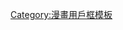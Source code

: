 {{Userbox
  |border-c = #d071a2
  |border-s = 2
  |id-c     = #f7d9e4
  |id-s     = 13
  |id-fc    = #e87caa
  |info-c   = #ff69b4
  |info-s   = 10
  |info-fc  = #ffedf6
  |id       = {{lang|ja|けい<br>おん}}
  |info     = 这个用户非常喜欢'''[[K-ON!|{{color|#fff|K-ON!}}]]'''，熱愛她们的演奏以及創作歌曲！
  |usercategory = 喜欢K-ON!的维基人
}}
<noinclude>[[Category:漫畫用戶框模板]]</noinclude>
